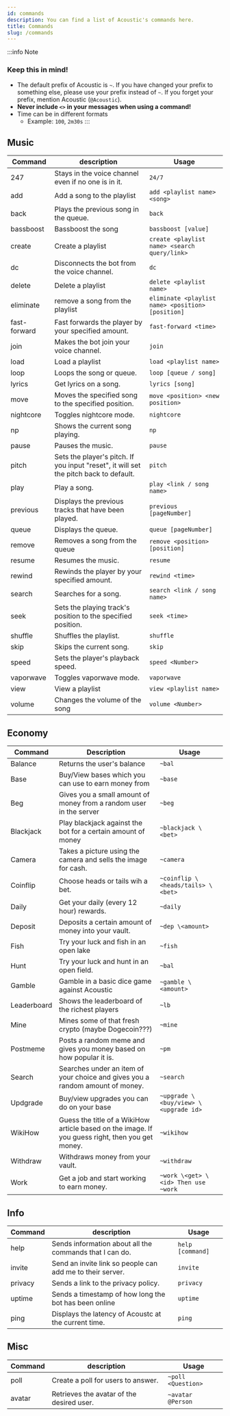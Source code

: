 ```yaml
---
id: commands
description: You can find a list of Acoustic's commands here.
title: Commands
slug: /commands
---
```


:::info Note

### Keep this in mind!

- The default prefix of Acoustic is `~`. If you have changed your prefix to something else, please use your prefix instead of `~`. If you forget your prefix, mention Acoustic (`@Acoustic`).
- **Never include `<>` in your messages when using a command!**
- Time can be in different formats
  - Example: `100`, `2m30s`
:::

## Music

| Command      | description                                                                           | Usage                                             |
| ------------ | ------------------------------------------------------------------------------------- | ------------------------------------------------- |
| 247          | Stays in the voice channel even if no one is in it.                                   | `24/7`                                            |
| add          | Add a song to the playlist                                                            | `add <playlist name> <song>`                      |
| back         | Plays the previous song in the queue.                                                 | `back`                                            |
| bassboost    | Bassboost the song                                                                    | `bassboost [value]`                               |
| create       | Create a playlist                                                                     | `create <playlist name> <search query/link>`      |
| dc           | Disconnects the bot from the voice channel.                                           | `dc`                                              |
| delete       | Delete a playlist                                                                     | `delete <playlist name>`                          |
| eliminate    | remove a song from the playlist                                                       | `eliminate <playlist name> <position> [position]` |
| fast-forward | Fast forwards the player by your specified amount.                                    | `fast-forward <time>`                             |
| join         | Makes the bot join your voice channel.                                                | `join`                                            |
| load         | Load a playlist                                                                       | `load <playlist name>`                            |
| loop         | Loops the song or queue.                                                              | `loop [queue / song]`                             |
| lyrics       | Get lyrics on a song.                                                                 | `lyrics [song]`                                   |
| move         | Moves the specified song to the specified position.                                   | `move <position> <new position>`                  |
| nightcore    | Toggles nightcore mode.                                                               | `nightcore`                                       |
| np           | Shows the current song playing.                                                       | `np`                                              |
| pause        | Pauses the music.                                                                     | `pause`                                           |
| pitch        | Sets the player's pitch. If you input "reset", it will set the pitch back to default. | `pitch`                                           |
| play         | Play a song.                                                                          | `play <link / song name>`                         |
| previous     | Displays the previous tracks that have been played.                                   | `previous [pageNumber]`                           |
| queue        | Displays the queue.                                                                   | `queue [pageNumber]`                              |
| remove       | Removes a song from the queue                                                         | `remove <position> [position]`                    |
| resume       | Resumes the music.                                                                    | `resume`                                          |
| rewind       | Rewinds the player by your specified amount.                                          | `rewind <time>`                                   |
| search       | Searches for a song.                                                                  | `search <link / song name>`                       |
| seek         | Sets the playing track's position to the specified position.                          | `seek <time>`                                     |
| shuffle      | Shuffles the playlist.                                                                | `shuffle`                                         |
| skip         | Skips the current song.                                                               | `skip`                                            |
| speed        | Sets the player's playback speed.                                                     | `speed <Number>`                                  |
| vaporwave    | Toggles vaporwave mode.                                                               | `vaporwave`                                       |
| view         | View a playlist                                                                       | `view <playlist name>`                            |
| volume       | Changes the volume of the song                                                        | `volume <Number>`                                 |

## Economy

| Command     | Description                                                                                      | Usage                                |
| ----------- | ------------------------------------------------------------------------------------------------ | ------------------------------------ |
| Balance     | Returns the user's balance                                                                       | `~bal`                               |
| Base        | Buy/View bases which you can use to earn money from                                              | `~base`                              |
| Beg         | Gives you a small amount of money from a random user in the server                               | `~beg`                               |
| Blackjack   | Play blackjack against the bot for a certain amount of money                                     | `~blackjack \<bet>`                  |
| Camera      | Takes a picture using the camera and sells the image for cash.                                   | `~camera`                            |
| Coinflip    | Choose heads or tails wih a bet.                                                                 | `~coinflip \<heads/tails> \<bet>`    |
| Daily       | Get your daily (every 12 hour) rewards.                                                          | `~daily`                             |
| Deposit     | Deposits a certain amount of money into your vault.                                              | `~dep \<amount>`                     |
| Fish        | Try your luck and fish in an open lake                                                           | `~fish`                              |
| Hunt        | Try your luck and hunt in an open field.                                                         | `~bal`                               |
| Gamble      | Gamble in a basic dice game against Acoustic                                                     | `~gamble \<amount>`                  |
| Leaderboard | Shows the leaderboard of the richest players                                                     | `~lb`                                |
| Mine        | Mines some of that fresh crypto (maybe Dogecoin???)                                              | `~mine`                              |
| Postmeme    | Posts a random meme and gives you money based on how popular it is.                              | `~pm`                                |
| Search      | Searches under an item of your choice and gives you a random amount of money.                    | `~search`                            |
| Updgrade    | Buy/view upgrades you can do on your base                                                        | `~upgrade \<buy/view> \<upgrade id>` |
| WikiHow     | Guess the title of a WikiHow article based on the image. If you guess right, then you get money. | `~wikihow`                           |
| Withdraw    | Withdraws money from your vault.                                                                 | `~withdraw`                          |
| Work        | Get a job and start working to earn money.                                                       | `~work \<get> \<id> Then use ~work`  |

## Info

| Command | description                                               | Usage            |
| ------- | --------------------------------------------------------- | ---------------- |
| help    | Sends information about all the commands that I can do.   | `help [command]` |
| invite  | Send an invite link so people can add me to their server. | `invite`         |
| privacy | Sends a link to the privacy policy.                       | `privacy`        |
| uptime  | Sends a timestamp of how long the bot has been online     | `uptime`         |
| ping    | Displays the latency of Acoustc at the current time.      | `ping`           |

## Misc

| Command | description                               | Usage              |
| ------- | ----------------------------------------- | ------------------ |
| poll    | Create a poll for users to answer.        | `~poll <Question>` |
| avatar  | Retrieves the avatar of the desired user. | `~avatar @Person`  |
